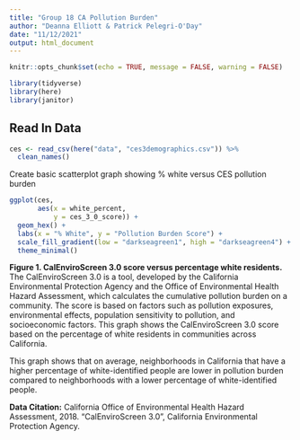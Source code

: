 ```yaml
---
title: "Group 18 CA Pollution Burden"
author: "Deanna Elliott & Patrick Pelegri-O'Day"
date: "11/12/2021"
output: html_document
---
```


```r
knitr::opts_chunk$set(echo = TRUE, message = FALSE, warning = FALSE)

library(tidyverse)
library(here)
library(janitor)
```

## Read In Data

```r

ces <- read_csv(here("data", "ces3demographics.csv")) %>% 
  clean_names()
```

Create basic scatterplot graph showing % white versus CES pollution burden
```r
ggplot(ces,
       aes(x = white_percent,
           y = ces_3_0_score)) +
  geom_hex() +
  labs(x = "% White", y = "Pollution Burden Score") +
  scale_fill_gradient(low = "darkseagreen1", high = "darkseagreen4") +
  theme_minimal()
```

**Figure 1. CalEnviroScreen 3.0 score versus percentage white residents.** The CalEnviroScreen 3.0 is a tool, developed by the California Environmental Protection Agency and the Office of Environmental Health Hazard Assessment, which calculates the cumulative pollution burden on a community. The score is based on factors such as pollution exposures, environmental effects, population sensitivity to pollution, and socioeconomic factors. This graph shows the CalEnviroScreen 3.0 score based on the percentage of white residents in communities across California.

This graph shows that on average, neighborhoods in California that have a higher percentage of white-identified people are lower in pollution burden compared to neighborhoods with a lower percentage of white-identified people.

**Data Citation:** California Office of Environmental Health Hazard Assessment, 2018. "CalEnviroScreen 3.0", California Environmental Protection Agency.

